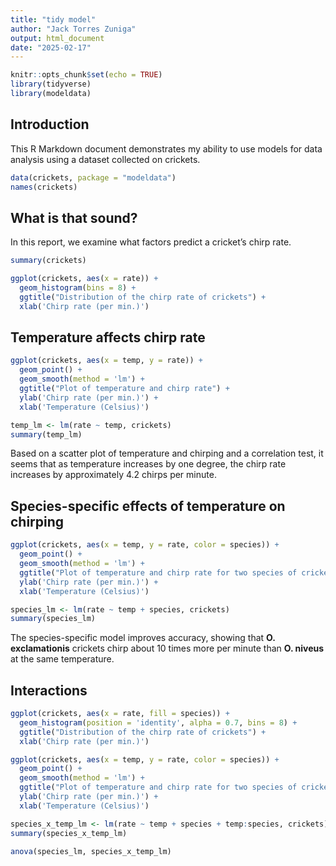 ```yaml
---
title: "tidy model"
author: "Jack Torres Zuniga"
output: html_document
date: "2025-02-17"
---
```


```r
knitr::opts_chunk$set(echo = TRUE)
library(tidyverse)
library(modeldata)
```

## Introduction

This R Markdown document demonstrates my ability to use models for data analysis using a dataset collected on crickets.

```r
data(crickets, package = "modeldata")
names(crickets)
```

## What is that sound?

In this report, we examine what factors predict a cricket's chirp rate.

```r
summary(crickets)

ggplot(crickets, aes(x = rate)) +
  geom_histogram(bins = 8) + 
  ggtitle("Distribution of the chirp rate of crickets") +
  xlab('Chirp rate (per min.)')
```

## Temperature affects chirp rate

```r
ggplot(crickets, aes(x = temp, y = rate)) +
  geom_point() + 
  geom_smooth(method = 'lm') +
  ggtitle("Plot of temperature and chirp rate") +
  ylab('Chirp rate (per min.)') +
  xlab('Temperature (Celsius)')

temp_lm <- lm(rate ~ temp, crickets)
summary(temp_lm)
```

Based on a scatter plot of temperature and chirping and a correlation test, it seems that as temperature increases by one degree, the chirp rate increases by approximately 4.2 chirps per minute.

## Species-specific effects of temperature on chirping

```r
ggplot(crickets, aes(x = temp, y = rate, color = species)) +
  geom_point() + 
  geom_smooth(method = 'lm') +
  ggtitle("Plot of temperature and chirp rate for two species of crickets") +
  ylab('Chirp rate (per min.)') +
  xlab('Temperature (Celsius)')

species_lm <- lm(rate ~ temp + species, crickets)
summary(species_lm)
```

The species-specific model improves accuracy, showing that **O. exclamationis** crickets chirp about 10 times more per minute than **O. niveus** at the same temperature.

## Interactions

```r
ggplot(crickets, aes(x = rate, fill = species)) +
  geom_histogram(position = 'identity', alpha = 0.7, bins = 8) + 
  ggtitle("Distribution of the chirp rate of crickets") +
  xlab('Chirp rate (per min.)')
```

```r
ggplot(crickets, aes(x = temp, y = rate, color = species)) +
  geom_point() + 
  geom_smooth(method = 'lm') +
  ggtitle("Plot of temperature and chirp rate for two species of crickets") +
  ylab('Chirp rate (per min.)') +
  xlab('Temperature (Celsius)')

species_x_temp_lm <- lm(rate ~ temp + species + temp:species, crickets)
summary(species_x_temp_lm)

anova(species_lm, species_x_temp_lm)
```

